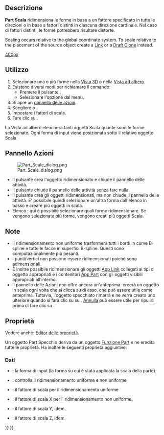 <languages/>

{{Docnav/it
|[[Part_Mirror/it|Specchia]]
|[[Part_Fillet/it|Raccorda]]
|[[Part_Workbench/it|Part]]
|IconL=Part_Mirror.svg
|IconR=Part_Fillet.svg
|IconC=Workbench_Part.svg
}}

<div class="mw-translate-fuzzy">
{{GuiCommand/it
|Name=Part Scale
|Name=Part Scala
|MenuLocation=Parte → Scala...
|Workbenches=[[Part_Workbench/it|Part]]
|Version=1.0
|SeeAlso=[[Draft_Clone/it|Draft Clona]], [[Draft_Scale|Draft Scala]]
}}
</div>

<span id="Description"></span>
== Descrizione ==

'''Part Scala''' ridimensiona le forme in base a un fattore specificato in tutte le direzioni o in base a fattori distinti in ciascuna direzione cardinale. Nel caso di fattori distinti, le forme potrebbero risultare distorte.

<div lang="en" dir="ltr" class="mw-content-ltr">
Scaling occurs relative to the global coordinate system. To scale relative to the placement of the source object create a [[Std_LinkMake|Link]] or a [[Draft_Clone|Draft Clone]] instead.
</div>

[[image:Part_Scale_demo.png|400px]]
{{Caption|Esempio di ridimensionamento}}

<span id="Usage"></span>
==Utilizzo==

<div class="mw-translate-fuzzy">
# Selezionare una o più forme nella [[3D_view/it|Vista 3D]] o nella [[Tree_view/it|Vista ad albero]].
# Esistono diversi modi per richiamare il comando:
#* Premere il pulsante {{Button|[[Image:Part_Scale.svg|16px]] [[Part_Scale/it|Scala...]]}}.
#* Selezionare l'opzione {{MenuCommand|Parte → [[Image:Part_Scale.svg|16px]] Scala...}} dal menu.
# Si apre un [[#Task_panel/it|pannello delle azioni]].
# Scegliere {{MenuCommand|Ridimensionamento uniforme}} o {{MenuCommand|Ridimensionamento non uniforme}}.
# Impostare i fattori di scala.
# Fare clic su {{Button|OK}}.
</div> 

<div class="mw-translate-fuzzy">
La Vista ad albero elencherà tanti oggetti Scala quante sono le forme selezionate. Ogni forma di input viene posizionata sotto il relativo oggetto Scala.
</div>

<span id="Task_panel"></span>
== Pannello Azioni == 

[[Image:Part_Scale_dialog.png|thumb|right]]

* Il pulsante {{Button|OK}} crea l'oggetto ridimensionato e chiude il pannello delle attività.
* Il pulsante {{Button|Chiudi}} chiude il pannello delle attività senza fare nulla.
* Il pulsante {{Button|Applica}} crea gli oggetti ridimensionati, ma non chiude il pannello delle attività. E' possibile quindi selezionare un'altra forma dall'elenco in basso e creare più oggetti in scala.
* Elenco {{MenuCommand|Forma}}: qui è possibile selezionare quali forme ridimensionare. Se vengono selezionate più forme, vengono creati più oggetti Scala.

<span id="Notes"></span>
== Note == 

* Il ridimensionamento non uniforme trasformerà tutti i bordi in curve B-spline e tutte le facce in superfici B-spline. Questi sono computazionalmente più pesanti.
* I punti/vertici non possono essere ridimensionati poiché sono adimensionali.
* È inoltre possibile ridimensionare gli oggetti [[App_Link/it|App Link]] collegati ai tipi di oggetto appropriati e i contenitori [[App_Part/it|App Part]] con gli oggetti visibili appropriati all'interno.
* Il pannello delle Azioni non offre ancora un'anteprima. {{Button|Applica}} creerà un oggetto in scala ogni volta che si clicca su di esso, che può essere utile come anteprima. Tuttavia, l'oggetto specchiato rimarrà e ne verrà creato uno ulteriore quando si farà clic su su {{Button|OK}}. [[Std_Undo/it|Annulla]] può essere utile per ripulirli prima di fare clic su {{Button|OK}}.

<span id="Properties"></span>
== Proprietà ==

Vedere anche: [[Property_editor/it|Editor delle proprietà]].

Un oggetto Part Specchio deriva da un oggetto [[Part_Feature/it|Funzione Part]] e ne eredita tutte le proprietà. Ha inoltre le seguenti proprietà aggiuntive:

<span id="Data"></span>
=== Dati ===

{{TitleProperty|Scale}}

* {{PropertyData|Base|Link}}: la forma di input (la forma su cui è stata applicata la scala della parte).
* {{PropertyData|Uniform|Bool}}: controlla il ridimensionamento uniforme e non uniforme
* {{PropertyData|Uniform Scale|Float}}: il fattore di scala per il ridimensionamento uniforme
* {{PropertyData|XScale|Float}}: il fattore di scala X per il ridimensionamento non uniforme.
* {{PropertyData|YScale|Float}}: il fattore di scala Y, idem.
* {{PropertyData|ZScale|Float}}: il fattore di scala Z, idem.


{{Docnav/it
|[[Part_Mirror/it|Specchia]]
|[[Part_Fillet/it|Raccorda]]
|[[Part_Workbench/it|Part]]
|IconL=Part_Mirror.svg
|IconR=Part_Fillet.svg
|IconC=Workbench_Part.svg
}}

{{Part_Tools_navi{{#translation:}}}}
{{Userdocnavi{{#translation:}}}}